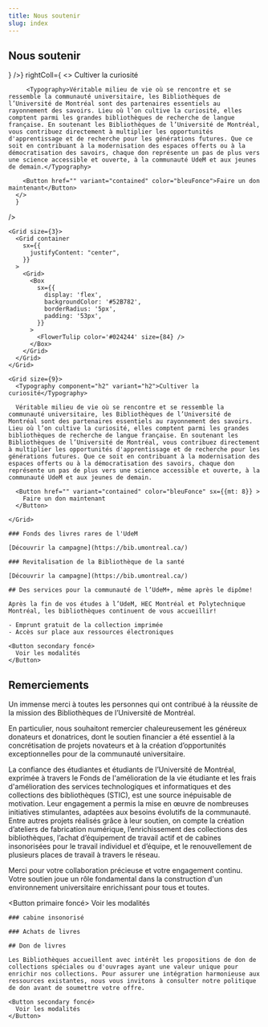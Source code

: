 ```yaml
---
title: Nous soutenir
slug: index
---
```



<Section>

# Nous soutenir

</Section>

<Section
  fond="bleu-200"
>
  <CallToAction2 
    leftColl={<IconInSquare color='rougeOrange' icon={<FlowerTulip color="blue" />} />}
    rightColl={
      <>
        <Typography component="h2" variant="h2">Cultiver la curiosité</Typography>
        
         <Typography>Véritable milieu de vie où se rencontre et se ressemble la communauté universitaire, les Bibliothèques de l’Université de Montréal sont des partenaires essentiels au rayonnement des savoirs. Lieu où l’on cultive la curiosité, elles comptent parmi les grandes bibliothèques de recherche de langue française. En soutenant les Bibliothèques de l’Université de Montréal, vous contribuez directement à multiplier les opportunités d'apprentissage et de recherche pour les générations futures. Que ce soit en contribuant à la modernisation des espaces offerts ou à la démocratisation des savoirs, chaque don représente un pas de plus vers une science accessible et ouverte, à la communauté UdeM et aux jeunes de demain.</Typography>

        <Button href="" variant="contained" color="bleuFonce">Faire un don maintenant</Button>
      </>
      }

/>

</Section>

<Section>
  <Grid
    container 
    spacing='20px' 
    sx={{
    }}
  >

    <Grid size={3}>
      <Grid container
        sx={{
          justifyContent: "center",
        }}
      >
        <Grid>
          <Box
            sx={{
              display: 'flex',
              backgroundColor: '#52B782',
              borderRadius: '5px',
              padding: '53px',
            }}
          >
            <FlowerTulip color='#024244' size={84} />
          </Box>
        </Grid>
      </Grid>
    </Grid>

    <Grid size={9}>
      <Typography component="h2" variant="h2">Cultiver la curiosité</Typography>

      Véritable milieu de vie où se rencontre et se ressemble la communauté universitaire, les Bibliothèques de l’Université de Montréal sont des partenaires essentiels au rayonnement des savoirs. Lieu où l’on cultive la curiosité, elles comptent parmi les grandes bibliothèques de recherche de langue française. En soutenant les Bibliothèques de l’Université de Montréal, vous contribuez directement à multiplier les opportunités d'apprentissage et de recherche pour les générations futures. Que ce soit en contribuant à la modernisation des espaces offerts ou à la démocratisation des savoirs, chaque don représente un pas de plus vers une science accessible et ouverte, à la communauté UdeM et aux jeunes de demain.

      <Button href="" variant="contained" color="bleuFonce" sx={{mt: 8}} >
        Faire un don maintenant
      </Button>

    </Grid>

  </Grid>
</Section>

<Section bg='vertFonce'>
  <Hero cartes photo>

    ### Fonds des livres rares de l'UdeM

    [Découvrir la campagne](https://bib.umontreal.ca/)

    ### Revitalisation de la Bibliothèque de la santé

    [Découvrir la campagne](https://bib.umontreal.ca/)

  </Hero>
</Section>

<Section bg='bleuPrincipal'>
  <Hero icône>

    ## Des services pour la communauté de l’UdeM+, même après le dipôme!

    Après la fin de vos études à l’UdeM, HEC Montréal et Polytechnique Montréal, les bibliothèques continuent de vous accueillir!

    - Emprunt gratuit de la collection imprimée 
    - Accès sur place aux ressources électroniques

    <Button secondary foncé>
      Voir les modalités
    </Button>

  </Hero>
</Section>

<Section bg="rose-300">
<Hero icône>

## Remerciements

Un immense merci à toutes les personnes qui ont contribué à la réussite de la mission des Bibliothèques de l’Université de Montréal.

En particulier, nous souhaitont remercier chaleureusement les généreux donateurs et donatrices, dont le soutien financier a été essentiel à la concrétisation de projets novateurs et à la création d’opportunités exceptionnelles pour de la communauté universitaire.

La confiance des étudiantes et étudiants de l’Université de Montréal, exprimée à travers le Fonds de l'amélioration de la vie étudiante et les frais d'amélioration des services technologiques et informatiques et des collections des bibliothèques (STIC), est une source inépuisable de motivation. Leur engagement a permis la mise en œuvre de nombreuses initiatives stimulantes, adaptées aux besoins évolutifs de la communauté. Entre autres projets réalisés grâce à leur soutien, on compte la création d’ateliers de fabrication numérique, l’enrichissement des collections des bibliothèques, l’achat d’équipement de travail actif et de cabines insonorisées pour le travail individuel et d’équipe, et le renouvellement de plusieurs places de travail à travers le réseau.

Merci pour votre collaboration précieuse et votre engagement continu. Votre soutien joue un rôle fondamental dans la construction d'un environnement universitaire enrichissant pour tous et toutes.

<Button primaire foncé>
  Voir les modalités
</Button>

</Hero>

</Section>

<Section bg="rose-100">
  <Hero cartes photo info en hover>

    ### cabine insonorisé

    ### Achats de livres

  </Hero>
</Section>

<Section bg='bleuPrincipal'>
  <Hero icône>

    ## Don de livres

    Les Bibliothèques accueillent avec intérêt les propositions de don de collections spéciales ou d'ouvrages ayant une valeur unique pour enrichir nos collections. Pour assurer une intégration harmonieuse aux ressources existantes, nous vous invitons à consulter notre politique de don avant de soumettre votre offre.

    <Button secondary foncé>
      Voir les modalités
    </Button>

  </Hero>

</Section>
